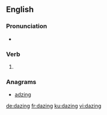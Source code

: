==English==

===Pronunciation===
* {{IPA|/ˈdeɪzɪŋ/|lang=en}}

===Verb===
{{head|en|present participle}}

# {{present participle of|daze|lang=en|nocat=1}}

===Anagrams===
* [[adzing#English|adzing]]

[[de:dazing]]
[[fr:dazing]]
[[ku:dazing]]
[[vi:dazing]]